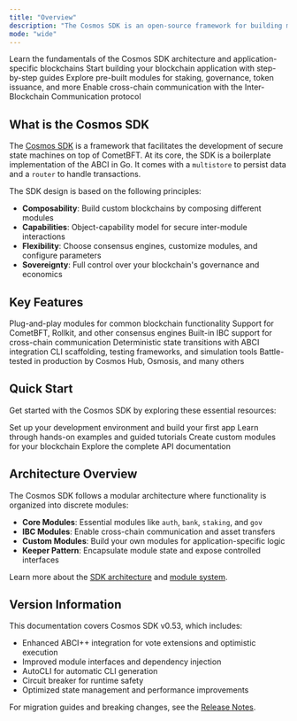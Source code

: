 ```yaml
---
title: "Overview"
description: "The Cosmos SDK is an open-source framework for building multi-asset public Proof-of-Stake (PoS) blockchains and permissioned Proof-of-Authority (PoA) blockchains. Build application-specific blockchains with modular architecture and native interoperability."
mode: "wide"
---
```



<CardGroup cols={2}>
  <Card title="Core Concepts" icon="cube" href="/docs/sdk/v0.53/core-concepts/overview">
    Learn the fundamentals of the Cosmos SDK architecture and application-specific blockchains
  </Card>
  <Card title="Building Apps" icon="hammer" href="/docs/sdk/v0.53/building-apps/app-go">
    Start building your blockchain application with step-by-step guides
  </Card>
  <Card title="Modules" icon="puzzle-piece" href="/docs/sdk/v0.53/modules/auth">
    Explore pre-built modules for staking, governance, token issuance, and more
  </Card>
  <Card title="IBC Integration" icon="link" href="/docs/sdk/v0.53/ibc/overview">
    Enable cross-chain communication with the Inter-Blockchain Communication protocol
  </Card>
</CardGroup>

## What is the Cosmos SDK

The [Cosmos SDK](https://github.com/cosmos/cosmos-sdk) is a framework that facilitates the development of secure state machines on top of CometBFT. At its core, the SDK is a boilerplate implementation of the ABCI in Go. It comes with a `multistore` to persist data and a `router` to handle transactions.

The SDK design is based on the following principles:

- **Composability**: Build custom blockchains by composing different modules
- **Capabilities**: Object-capability model for secure inter-module interactions
- **Flexibility**: Choose consensus engines, customize modules, and configure parameters
- **Sovereignty**: Full control over your blockchain's governance and economics

## Key Features

<CardGroup cols={3}>
  <Card title="Modular Architecture">
    Plug-and-play modules for common blockchain functionality
  </Card>
  <Card title="Consensus Flexibility">
    Support for CometBFT, Rollkit, and other consensus engines
  </Card>
  <Card title="Native Interoperability">
    Built-in IBC support for cross-chain communication
  </Card>
  <Card title="State Machine">
    Deterministic state transitions with ABCI integration
  </Card>
  <Card title="Developer Tools">
    CLI scaffolding, testing frameworks, and simulation tools
  </Card>
  <Card title="Production Ready">
    Battle-tested in production by Cosmos Hub, Osmosis, and many others
  </Card>
</CardGroup>

## Quick Start

Get started with the Cosmos SDK by exploring these essential resources:

<CardGroup cols={2}>
  <Card title="Installation" icon="download" href="/docs/sdk/v0.53/building-apps/app-go">
    Set up your development environment and build your first app
  </Card>
  <Card title="Tutorials" icon="graduation-cap" href="/docs/sdk/v0.53/tutorials/vote-extensions">
    Learn through hands-on examples and guided tutorials
  </Card>
  <Card title="Module Development" icon="code" href="/docs/sdk/v0.53/building-modules/intro">
    Create custom modules for your blockchain
  </Card>
  <Card title="API Reference" icon="book" href="/docs/sdk/v0.53/api-reference">
    Explore the complete API documentation
  </Card>
</CardGroup>

## Architecture Overview

The Cosmos SDK follows a modular architecture where functionality is organized into discrete modules:

- **Core Modules**: Essential modules like `auth`, `bank`, `staking`, and `gov`
- **IBC Modules**: Enable cross-chain communication and asset transfers
- **Custom Modules**: Build your own modules for application-specific logic
- **Keeper Pattern**: Encapsulate module state and expose controlled interfaces

Learn more about the [SDK architecture](/docs/sdk/v0.53/core-concepts/baseapp) and [module system](/docs/sdk/v0.53/building-modules/intro).

## Version Information

This documentation covers Cosmos SDK v0.53, which includes:

- Enhanced ABCI++ integration for vote extensions and optimistic execution
- Improved module interfaces and dependency injection
- AutoCLI for automatic CLI generation
- Circuit breaker for runtime safety
- Optimized state management and performance improvements

For migration guides and breaking changes, see the [Release Notes](/docs/sdk/v0.53/changelog/release-notes).